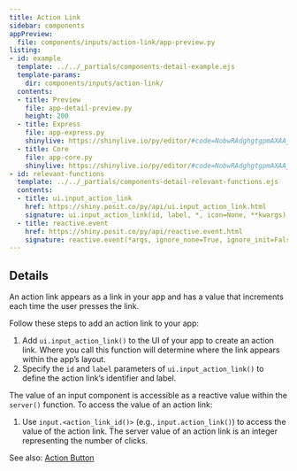 ```yaml
---
title: Action Link
sidebar: components
appPreview:
  file: components/inputs/action-link/app-preview.py
listing:
- id: example
  template: ../../_partials/components-detail-example.ejs
  template-params:
    dir: components/inputs/action-link/
  contents:
  - title: Preview
    file: app-detail-preview.py
    height: 200
  - title: Express
    file: app-express.py
    shinylive: https://shinylive.io/py/editor/#code=NobwRAdghgtgpmAXAAjFADugdOgnmAGlQGMB7CAFzkqVQDMAnUmZAZwAsBLCXZTmdKQYVkDOFGIVOANzhExEACZwGAHQiNmbLjyxwAHujGtWfAUJHd0AVwpFrndeodYrtgPoSp5dwBtuANYAFKpokpw+-hABoUShAJIQxGJQrHDIAHLWMABGKqEAlMjIAMTIADzlThDqAAIKygxYVPoUQQV1KeGyerKUQW4UWF4REH6BRaUVVUpwdMhk1pQq7YjqxcViFNYMEMh0oSCDw+GRge0AvqHqhKgUuOgIKGAtFGAXALpAA
  - title: Core
    file: app-core.py
    shinylive: https://shinylive.io/py/editor/#code=NobwRAdghgtgpmAXAAjFADugdOgnmAGlQGMB7CAFzkqVQDMAnUmZAZwAsBLCXZTmdKQYVkAQUxEGcKMQqcAbnEnUAJnAZEArpwA6EPRnQB9bcgC8ybTigBzOEboAbbSoAUe5J8ucs3dJoojGTlyI0duAGt3NFlOUPCICJ1CZGSASQhiKShWOGQAOU0YACN1ZIBKImQAYmQAHjqPLytSAP9AqgAPCmiyTUoysEq9cr0xiDU6NnVFBlc-AKJWinaiXNZWOIhyxCbPAAEpCfUsLp7RiC9kQ+lYxSw4RUp5iHasYK2wyPLPWoa95CTZB9AZzHYAq5SCiaBiXOjJEALCjvWLxSKucoAX2S4wMmHMYkwrkMJk4axm6guKTAFFw6AQKBpcG6YExAF0gA
- id: relevant-functions
  template: ../../_partials/components-detail-relevant-functions.ejs
  contents:
  - title: ui.input_action_link
    href: https://shiny.posit.co/py/api/ui.input_action_link.html
    signature: ui.input_action_link(id, label, *, icon=None, **kwargs)
  - title: reactive.event
    href: https://shiny.posit.co/py/api/reactive.event.html
    signature: reactive.event(*args, ignore_none=True, ignore_init=False)
---
```


:::{#example}
:::

:::{#relevant-functions}
:::

## Details

An action link appears as a link in your app and has a value that increments each time the user presses the link.

Follow these steps to add an action link to your app:

  1. Add `ui.input_action_link()` to the UI of your app to create an action link. Where you call this function will determine where the link appears within the app's layout.
  2. Specify the `id` and `label` parameters of `ui.input_action_link()` to define the action link's identifier and label.

The value of an input component is accessible as a reactive value within the `server()` function. To access the value of an action link:

  1.  Use `input.<action_link_id()>` (e.g., `input.action_link()`) to access the value of the action link. The server value of an action link is an integer representing the number of clicks.

See also: [Action Button](../action-button/index.qmd)
